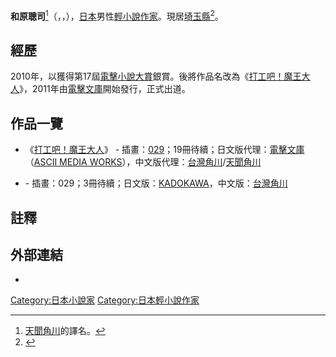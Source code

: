 {{Infobox writer
| name          = 和原聰司
| native_name   = {{lang|ja|和ヶ原 聡司}}
| kana          = わがはら さとし
| romaji        = Wagahara Satoshi
| birth_date    = 
| birth_place   = {{JPN}}
| occupation    = [[小說家|小說家]]
| nationality   = {{JPN}}
| period        = 2011年 -
| genre         = [[輕小說|輕小說]]
| notable_works = {{lang|ja|『はたらく魔王さま!』}}<br />《[[打工吧！魔王大人|打工吧！魔王大人]]》
| awards        = 第17屆[[電擊小說大賞|電擊小說大賞]]銀賞
| website       = 
}}
{{Japanese|japanese=和ヶ原 聡司|kana=わがはら さとし|romaji=Wagahara Satoshi}}
'''和原聰司'''<ref>[[天聞角川|天聞角川]]的譯名。</ref>（{{lang-ja|和ヶ原 聡司}}，{{lang|ja|わがはら さとし}}，{{bd|1982年|12月}}），[[日本|日本]]男性[[輕小說|輕小說]][[作家|作家]]。現居[[埼玉縣|埼玉縣]]<ref>{{Twitter|wagahara211|{{lang|ja|和ヶ原聡司}}}}</ref>。

== 經歷 ==
2010年，以{{lang|ja|『魔王城は六畳一間!』}}獲得第17屆[[電擊小說大賞|電擊小說大賞]]銀賞。後將作品名改為《[[打工吧！魔王大人|打工吧！魔王大人]]》，2011年由[[電擊文庫|電擊文庫]]開始發行，正式出道。

== 作品一覽 ==
* 《[[打工吧！魔王大人|打工吧！魔王大人]]》 - 插畫：[[029|029]]；19冊待續；日文版代理：[[電擊文庫|電擊文庫]]（[[ASCII_MEDIA_WORKS|ASCII MEDIA WORKS]]），中文版代理：[[台灣角川|台灣角川]]/[[天聞角川|天聞角川]]
* {{nihongo|勇者無犬子|勇者のセガレ}} - 插畫：029；3冊待續；日文版：[[KADOKAWA|KADOKAWA]]，中文版：[[台灣角川|台灣角川]]

== 註釋 ==
<references/>

== 外部連結 ==
* {{ja}}{{Twitter|wagahara211|{{lang|ja|和ヶ原聡司}}}}

{{Writer-stub}}
{{DEFAULTSORT:Wagahara Satoshi}}
[[Category:日本小說家|Category:日本小說家]]
[[Category:日本輕小說作家|Category:日本輕小說作家]]